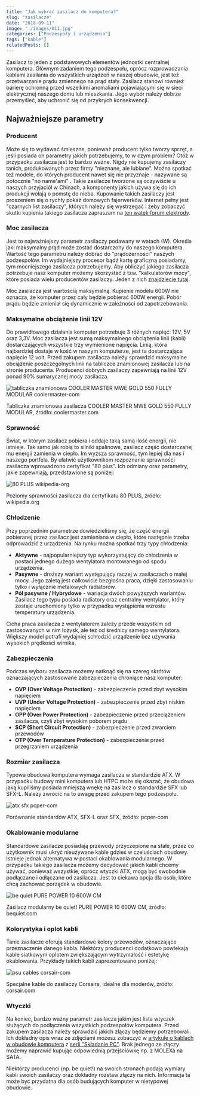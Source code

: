 ```yaml
---
title: "Jak wybrać zasilacz do komputera?"
slug: "zasilacze"
date: "2018-09-11"
image: "./images/011.jpg"
categories: ["Podzespoły i urządzenia"]
tags: ["kable"]
relatedPosts: []
---
```


Zasilacz to jeden z podstawowych elementów jednostki centralnej komputera. Głównym zadaniem tego podzespołu, oprócz rozprowadzania kablami zasilania do wszystkich urządzeń w naszej obudowie, jest też przetwarzanie prądu zmiennego na prąd stały. Zasilacz stanowi również barierę ochronną przed wszelkimi anomaliami pojawiającymi się w sieci elektrycznej naszego domu lub mieszkania. Jego wybór należy dobrze przemyśleć, aby uchronić się od przykrych konsekwencji.

## Najważniejsze parametry

### Producent

Może się to wydawać śmieszne, ponieważ producent tylko tworzy sprzęt, a jeśli posiada on parametry jakich potrzebujemy, to w czym problem? Otóż w przypadku zasilacza jest to bardzo ważne. Nigdy nie kupujemy zasilaczy tanich, produkowanych przez firmy "nieznane, ale lubiane". Można spotkać też modele, do których producent nawet się nie przyznaje - nazywane są potocznie "no name'ami" . Takie zasilacze tworzone są oczywiście u naszych przyjaciół w Chinach, a komponenty jakich używa się do ich produkcji wołają o pomstę do nieba. Kupowanie takich zasilaczy jest proszeniem się o rychły pokaż domowych fajerwerków. Internet pełny jest "czarnych list zasilaczy", których należy się wystrzegać i żeby zobaczyć skutki kupienia takiego zasilacza zapraszam na [ten wątek forum elektrody](https://www.elektroda.pl/rtvforum/topic1199271.html).

### Moc zasilacza

Jest to najważniejszy parametr zasilaczy podawany w watach (W). Określa jaki maksymalny prąd może zostać dostarczony do naszego komputera. Wartość tego parametru należy dobrać do "prądożerności" naszych podzespołów. Im wydajniejszy procesor bądź kartę graficzną posiadamy, tym mocniejszego zasilacza potrzebujemy. Aby obliczyć jakiego zasilacza potrzebuje nasz komputer możemy skorzystać z tzw. "kalkulatorów mocy", które posiada wielu producentów zasilaczy. Jeden z nich [znajdziecie tutaj](https://www.enermax.outervision.com/).

<InfoBlock>Moc zasilacza jest wartością maksymalną. Kupienie modelu 600W nie oznacza, że komputer przez cały będzie pobierać 600W energii. Pobór prądu będzie zmieniał się dynamicznie w zależności od zapotrzebowania.</InfoBlock>

### Maksymalne obciążenie linii 12V

Do prawidłowego działania komputer potrzebuje 3 różnych napięć: 12V, 5V oraz 3,3V. Moc zasilacza jest sumą maksymalnego obciążenia linii (kabli) dostarczających wszystkie trzy wymienione napięcia. Linią, która najbardziej dostaje w kość w naszym komputerze, jest ta dostarczająca napięcie 12 volt. Przed zakupem zasilacza należy sprawdzić maksymalne obciążenie poszczególnych linii na tabliczce znamionowej zasilacza lub na stronie producenta. Producenci dobrych zasilaczy zapewniają na linii 12V ponad 90% sumarycznej mocy zasilacza.

![tabliczka znamionowa COOLER MASTER MWE GOLD 550 FULLY MODULAR coolermaster-com](images/MWE-GOLD-550-FULLY-MODULAR-coolermaster-com.jpg)

<ImageDescription>Tabliczka znamionowa zasilacza COOLER MASTER MWE GOLD 550 FULLY MODULAR, źródło: coolermaster.com</ImageDescription>

### Sprawność

Świat, w którym zasilacz pobiera i oddaje taką samą ilość energii, nie istnieje. Tak samo jak robią to silniki spalinowe, zasilacz część dostarczanej mu energii zamienia w ciepło. Im wyższa sprawność, tym lepiej dla nas i naszego portfela. By ułatwić użytkownikom rozpoznanie sprawności zasilacza wprowadzono certyfikat "80 plus". Ich odmiany oraz parametry, jakie zapewniają, przedstawione są poniżej:

![80 PLUS wikipedia-org](images/80-plus-wikipedia-org.jpg)

<ImageDescription>Poziomy sprawności zasilacza dla certyfikatu 80 PLUS, źródło: wikipedia.org</ImageDescription>

### Chłodzenie

Przy poprzednim parametrze dowiedzieliśmy się, że część energii pobieranej przez zasilacz jest zamieniana w ciepło, które następnie trzeba odprowadzić z urządzenia. Na rynku można spotkać trzy typy chłodzenia:

- **Aktywne** - najpopularniejszy typ wykorzystujący do chłodzenia w postaci jednego dużego wentylatora montowanego od spodu urządzenia.
- **Pasywne** - droższy wariant występujący raczej w zasilaczach o małej mocy. Jego zaletą jest całkowicie bezgłośna praca, dzięki zastosowaniu tylko i wyłącznie metalowych radiatorów.
- **Pół pasywne / Hybrydowe** - wariacja dwóch powyższych wariantów. Zasilacz tego typu posiada radiatory oraz centralny wentylator, który zostaje uruchomiony tylko w przypadku wystąpienia wzrostu temperatury urządzenia.

<InfoBlock>Cicha praca zasilacza z wentylatorem zależy przede wszystkim od zastosowanych w nim łożysk, ale też od średnicy samego wentylatora. Większy model potrafi wydajniej schłodzić urządzenie bez używania wysokich prędkości wirnika.</InfoBlock>

### Zabezpieczenia

Podczas wyboru zasilacza możemy natknąć się na szereg skrótów oznaczających zastosowane zabezpieczenia chroniące nasz komputer:

- **OVP (Over Voltage Protection)** - zabezpieczenie przed zbyt wysokim napięciem
- **UVP (Under Voltage Protection)** - zabezpieczenie przed zbyt niskim napięciem
- **OPP (Over Power Protection)** - zabezpieczenie przed przeciążeniem zasilacza, czyli zbyt wysokim poborem prądu
- **SCP (Short Circuit Protection)** - zabezpieczenie przed zwarciem przewodów
- **OTP (Over Temperature Protection)** - zabezpieczenie przed przegrzaniem urządzenia

<AdSense/>

### Rozmiar zasilacza

Typowa obudowa komputera wymaga zasilacza w standardzie ATX. W przypadku budowy mini komputera lub HTPC może się okazać, że obudowa jaką kupiliśmy posiada mniejszą wnękę na zasilacz o standardzie SFX lub SFX-L. Należy zwrócić na to uwagę przed zakupem tego podzespołu.

![atx sfx pcper-com](images/atx-sfx-pcper-com.jpg)

<ImageDescription>Porównanie standardów ATX, SFX-L oraz SFX, źródło: pcper-com</ImageDescription>

### Okablowanie modularne

Standardowe zasilacze posiadają przewody przyczepione na stałe, przez co użytkownik musi ukryć nieużywane kable gdzieś w czeluściach obudowy. Istnieje jednak alternatywa w postaci okablowania modularnego. W przypadku takiego zasilacza możemy decydować jakich kabli chcemy używać, ponieważ wszystkie, oprócz wtyczki ATX, mogą być swobodnie podłączane i odłączane od zasilacza. Jest to ciekawa opcja dla osób, które chcą zachować porządek w obudowie.

![be quiet PURE POWER 10 600W CM](images/be-quiet-PURE-POWER-10-600W-CM-bequiet-com.jpg)

<ImageDescription>Zasilacz modularny be quiet! PURE POWER 10 600W CM, źródło: bequiet.com</ImageDescription>

### Kolorystyka i oplot kabli

Tanie zasilacze oferują standardowe kolory przewodów, oznaczające przeznaczenie danego kabla. Niektórzy producenci dodatkowo powlekają kable siatkowym oplotem zwiększającym wytrzymałość i estetykę okablowania. Przykłady takich kabli zaprezentowano poniżej:

![psu cables corsair-com](images/kable-zasilacz-corsair-com.jpg)

<ImageDescription>Specjalne kable do zasilaczy Corsaira, idealne dla moderów, źródło: corsair.com</ImageDescription>

### Wtyczki

Na koniec, bardzo ważny parametr zasilacza jakim jest lista wtyczek służących do podłączenia wszystkich podzespołów komputera. Przed zakupem zasilacza należy sprawdzić jakich złączy będziemy potrzebowali. Ich dokładny opis wraz ze zdjęciami możesz zobaczyć w [artykule o kablach w obudowie komputera](/kablologia-przewody-jednostki-centralnej) z [serii "Składanie PC"](/skladanie-pc). Brak jednego ze złączy możemy naprawić kupując odpowiednią przejściówkę np. z MOLEXa na SATA.

Niektórzy producenci (np. be quiet!) na swoich stronach podają wymiary kabli swoich zasilaczy oraz dokładny rozstaw złączy na nich. Informacja ta może być przydatna dla osób budujących komputer w nietypowej obudowie.
